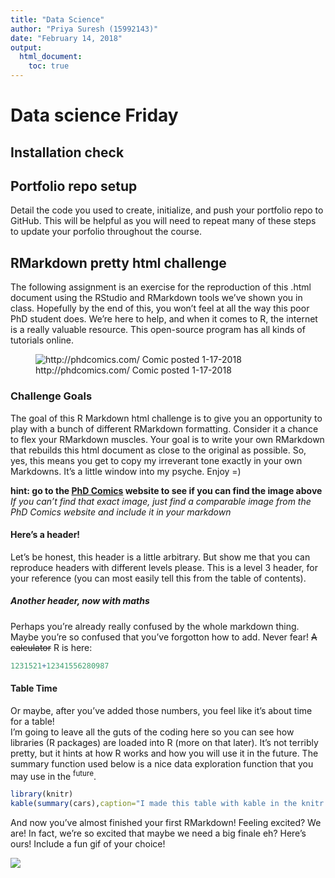 ```yaml
---
title: "Data Science"
author: "Priya Suresh (15992143)"
date: "February 14, 2018"
output: 
  html_document:
    toc: true
---
```


# Data science Friday  

## Installation check




## Portfolio repo setup
Detail the code you used to create, initialize, and push your portfolio repo to GitHub. This will be helpful as you will need to repeat many of these steps to update your porfolio throughout the course.



## RMarkdown pretty html challenge
The following assignment is an exercise for the reproduction of this .html document using the RStudio and RMarkdown tools we’ve shown you in class. Hopefully by the end of this, you won’t feel at all the way this poor PhD student does. We’re here to help, and when it comes to R, the internet is a really valuable resource. This open-source program has all kinds of tutorials online.

![http://phdcomics.com/ Comic posted 1-17-2018](http://www.phdcomics.com/comics/archive/phd011718s.gif)

### Challenge Goals

The goal of this R Markdown html challenge is to give you an opportunity to play with a bunch of different RMarkdown formatting. Consider it a chance to flex your RMarkdown muscles. Your goal is to write your own RMarkdown that rebuilds this html document as close to the original as possible. So, yes, this means you get to copy my irreverant tone exactly in your own Markdowns. It’s a little window into my psyche. Enjoy =)

**hint: go to the [PhD Comics](http://phdcomics.com/) website to see if you can find the image above**  
*If you can’t find that exact image, just find a comparable image from the PhD Comics website and include it in your markdown*   


#### Here's a header!

Let’s be honest, this header is a little arbitrary. But show me that you can reproduce headers with different levels please. This is a level 3 header, for your reference (you can most easily tell this from the table of contents).


##### Another header, now with maths

Perhaps you’re already really confused by the whole markdown thing. Maybe you’re so confused that you’ve forgotton how to add. Never fear! ~~A calculator~~ R is here:
```r
1231521+12341556280987
```

#### Table Time

Or maybe, after you’ve added those numbers, you feel like it’s about time for a table!  
I’m going to leave all the guts of the coding here so you can see how libraries (R packages) are loaded into R (more on that later). It’s not terribly pretty, but it hints at how R works and how you will use it in the future. The summary function used below is a nice data exploration function that you may use in the ^future^.

```r
library(knitr)
kable(summary(cars),caption="I made this table with kable in the knitr package library")
```

And now you’ve almost finished your first RMarkdown! Feeling excited? We are! In fact, we’re so excited that maybe we need a big finale eh? Here’s ours! Include a fun gif of your choice!

![](https://media1.tenor.com/images/5d3c73c28183afa0f8c40059b852a3bd/tenor.gif?itemid=5113971)



